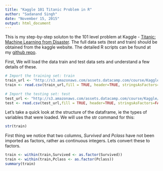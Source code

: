```yaml
---
title: "Kaggle 101 Titanic Problem in R"
author: "Sadanand Singh"
date: "November 15, 2015"
output: html_document
---
```


This is my step-by-step soluton to the 101 level problem at Kaggle - [Titanic: Machine Learning from Disaster](https://www.kaggle.com/c/titanic). The full data sets (test and train) should be obtained from the kaggle website. The detailed R scripts can be found at my [github repo](https://github.com/sadanand-singh/kaggle-titanic).

First, We will load the data train and test data sets and understand a few details of these.

```r
# Import the training set: train
train_url <- "http://s3.amazonaws.com/assets.datacamp.com/course/Kaggle/train.csv"
train <- read.csv(train_url,fill = TRUE, header=TRUE, stringsAsFactors=FALSE)
  
# Import the testing set: test
test_url <- "http://s3.amazonaws.com/assets.datacamp.com/course/Kaggle/test.csv"
test <- read.csv(test_url,fill = TRUE, header=TRUE, stringsAsFactors=FALSE)
```

Let’s take a quick look at the structure of the dataframe, ie the types of variables that were loaded. We will use the str command for this:

```r
str(train)
```

First thing we notice that two columns, _Survived_ and _Pclass_ have not been imported as factors, rather as continuous integers. Lets convert these to factors.

```R
train <- within(train,Survived <- as.factor(Survived))
train <- within(train,Pclass <- as.factor(Pclass))
summary(train)
```
